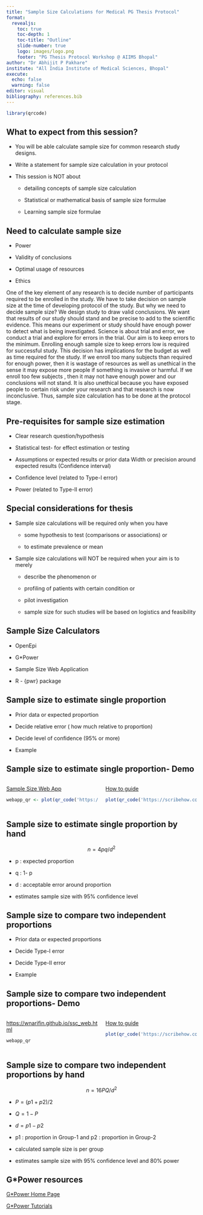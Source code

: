 ```yaml
---
title: "Sample Size Calculations for Medical PG Thesis Protocol"
format: 
  revealjs:
    toc: true
    toc-depth: 1
    toc-title: "Outline"
    slide-number: true
    logo: images/logo.png
    footer: "PG Thesis Protocol Workshop @ AIIMS Bhopal"
author: "Dr Abhijit P Pakhare"
institute: "All India Institute of Medical Sciences, Bhopal"
execute: 
  echo: false
  warning: false
editor: visual
bibliography: references.bib
---
```


```r
library(qrcode)
```

## What to expect from this session?

-   You will be able calculate sample size for common research study designs.

-   Write a statement for sample size calculation in your protocol

-   This session is NOT about

    -   detailing concepts of sample size calculation

    -   Statistical or mathematical basis of sample size formulae

    -   Learning sample size formulae

## Need to calculate sample size

-   Power

-   Validity of conclusions

-   Optimal usage of resources

-   Ethics

::: notes
One of the key element of any research is to decide number of participants required to be enrolled in the study. We have to take decision on sample size at the time of developing protocol of the study. But why we need to decide sample size? We design study to draw valid conclusions. We want that results of our study should stand and be precise to add to the scientific evidence. This means our experiment or study should have enough power to detect what is being investigated. Science is about trial and error, we conduct a trial and explore for errors in the trial. Our aim is to keep errors to the minimum. Enrolling enough sample size to keep errors low is required for successful study. This decision has implications for the budget as well as time required for the study. If we enroll too many subjects than required for enough power, then it is wastage of resources as well as unethical in the sense it may expose more people if something is invasive or harmful. If we enroll too few subjects , then it may not have enough power and our conclusions will not stand. It is also unethical because you have exposed people to certain risk under your research and that research is now inconclusive. Thus, sample size calculation has to be done at the protocol stage.
:::

## Pre-requisites for sample size estimation

-   Clear research question/hypothesis

-   Statistical test- for effect estimation or testing

-   Assumptions or expected results or prior data Width or precision around expected results (Confidence interval)

-   Confidence level (related to Type-I error)

-   Power (related to Type-II error)

## Special considerations for thesis {.smaller}

-   Sample size calculations will be required only when you have

    -   some hypothesis to test (comparisons or associations) or

    -   to estimate prevalence or mean

-   Sample size calculations will NOT be required when your aim is to merely

    -   describe the phenomenon or

    -   profiling of patients with certain condition or

    -   pilot investigation

    -   sample size for such studies will be based on logistics and feasibility

## Sample Size Calculators

-   OpenEpi

-   G\*Power

-   Sample Size Web Application

-   R - {pwr} package

## Sample size to estimate single proportion

-   Prior data or expected proportion

-   Decide relative error ( how much relative to proportion)

-   Decide level of confidence (95% or more)

-   Example

## Sample size to estimate single proportion- Demo

::: columns
::: {.column width="50%"}
[Sample Size Web App](https://wnarifin.github.io/ssc_web.html){.uri}

```r
webapp_qr <- plot(qr_code('https://wnarifin.github.io/ssc_web.html'))
```
:::

::: {.column width="50%"}
[How to guide](https://scribehow.com/shared/Sample_size_calculation_to_estimate_one_proportion__uGCbmF9IRw2MS8x2kB2Wig)

```r
plot(qr_code('https://scribehow.com/shared/Sample_size_calculation_to_estimate_one_proportion__uGCbmF9IRw2MS8x2kB2Wig'))
```
:::
:::

## Sample size to estimate single proportion by hand

$$
n = 4  p  q / d^2
$$

-   p : expected proportion

-   q : 1- p

-   d : acceptable error around proportion

-   estimates sample size with 95% confidence level

## Sample size to compare two independent proportions

-   Prior data or expected proportions

-   Decide Type-I error

-   Decide Type-II error

-   Example

## Sample size to compare two independent proportions- Demo

::: columns
::: {.column width="50%"}
[https://wnarifin.github.io/ssc_web.html](Web App Link){.uri}

```r
webapp_qr
```
:::

::: {.column width="50%"}
[How to guide](https://scribehow.com/shared/Sample_size_for_comparing_two_group_proportion__dGEA_2ibTKOswO3wKqkPDg)

```r
plot(qr_code('https://scribehow.com/shared/Sample_size_for_comparing_two_group_proportion__dGEA_2ibTKOswO3wKqkPDg'))
```
:::
:::

## Sample size to compare two independent proportions by hand

$$
n = 16  P  Q / d^2
$$

-   $P = (p1 + p2)/2$

-   $Q = 1-P$

-   $d = p1 - p2$

-   p1 : proportion in Group-1 and p2 : proportion in Group-2

-   calculated sample size is per group

-   estimates sample size with 95% confidence level and 80% power

## G\*Power resources

[G\*Power Home Page](https://www.psychologie.hhu.de/arbeitsgruppen/allgemeine-psychologie-und-arbeitspsychologie/gpower.html "https://www.psychologie.hhu.de/arbeitsgruppen/allgemeine-psychologie-und-arbeitspsychologie/gpower.html")

[G\*Power Tutorials](https://stats.oarc.ucla.edu/other/gpower/ "https://stats.oarc.ucla.edu/other/gpower/")
